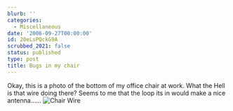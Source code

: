 ```yaml
---
blurb: ''
categories:
  - Miscellaneous
date: '2006-09-27T00:00:00'
id: 20eLsPQckG9A
scrubbed_2021: false
status: published
type: post
title: Bugs in my chair
---
```


Okay, this is a photo of the bottom of my office chair at work.
What the Hell is that wire doing there? Seems to me that the loop
its in would make a nice antenna......
![Chair Wire](http://www.alanwsmith.com/blog/wp-content/uploads/20060921-131744-01.jpg "Chair Wire")
